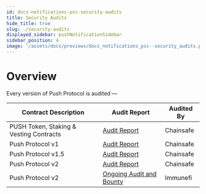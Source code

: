 ```yaml
---
id: docs-notifications-psc-security-audits
title: Security Audits
hide_title: true
slug: ./security-audits
displayed_sidebar: pushNotificationSidebar
sidebar_position: 4
image: '/assets/docs/previews/docs_notifications_psc--security_audits.png'
---
```


# Overview

Every version of Push Protocol is audited —

<head>
  <title>
    {'Push Security Audits | Push Notifications | Push Documentation'}
  </title>
</head>

| Contract Description                    | Audit Report                                                                                 | Audited By |
| --------------------------------------- | -------------------------------------------------------------------------------------------- | ---------- |
| PUSH Token, Staking & Vesting Contracts | [Audit Report](https://github.com/ChainSafe/audits/blob/main/EPNS/epns-protocol-10-2021.pdf) | Chainsafe  |
| Push Protocol v1                        | [Audit Report](https://github.com/ChainSafe/audits/blob/main/EPNS/epns-protocol-03-2021.pdf) | Chainsafe  |
| Push Protocol v1.5                      | [Audit Report](https://github.com/ChainSafe/audits/blob/main/EPNS/epns-protocol-11-2022.pdf) | Chainsafe  |
| Push Protocol v2                        | [Audit Report](https://github.com/ChainSafe/audits/blob/main/EPNS/epns-protocol-03-2021.pdf) | Chainsafe  |
| Push Protocol v2                        | [Ongoing Audit and Bounty](https://immunefi.com/bounty/pushprotocol/)                        | Immunefi   |
